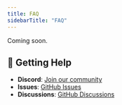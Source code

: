 ```yaml
---
title: FAQ
sidebarTitle: "FAQ"
---
```


Coming soon. 

## 💬 Getting Help

- **Discord**: [Join our community](https://discord.gg/taskmasterai)
- **Issues**: [GitHub Issues](https://github.com/mcontheway/taskmaster-no-ai/issues)
- **Discussions**: [GitHub Discussions](https://github.com/mcontheway/taskmaster-no-ai/discussions)